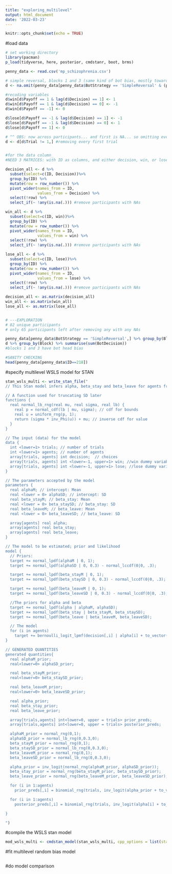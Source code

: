```yaml
---
title: "exploring_multilevel"
output: html_document
date: '2022-03-23'
---
```


```r
knitr::opts_chunk$set(echo = TRUE)
```

#load data
```r
# set working directory
library(pacman)
p_load(tidyverse, here, posterior, cmdstanr, boot, brms)

penny_data <- read.csv('mp_schizophrenia.csv')

# simple reversal, blocks 1 and 3 (same kind of bot bias, mostly towards heads)
d <- na.omit(penny_data[penny_data$BotStrategy == 'SimpleReversal' & (penny_data$Block == 1 | penny_data$Block == 3), ])

#recoding variables
d$win[d$Payoff == 1 & lag(d$Decision) == 1] <- 1
d$win[d$Payoff == 1 & lag(d$Decision) == 0] <- -1
d$win[d$Payoff == -1] <- 0

d$lose[d$Payoff == -1 & lag(d$Decision) == 1] <- -1
d$lose[d$Payoff == -1 & lag(d$Decision) == 0] <- 1
d$lose[d$Payoff == 1] <- 0

# ^^ OBS: now across participants... and first is NA... so omitting every first trial:
d <- d[d$Trial != 1,] #removing every first trial


#for the data column_
#NEED 3 MATRICES: with ID as columns, and either decision, win, or lose as values!

decision_all <- d %>% 
  subset(select=c(ID, Decision))%>% 
  group_by(ID) %>%
  mutate(row = row_number()) %>% 
  pivot_wider(names_from = ID, 
              values_from = Decision) %>%
  select(!row) %>%
  select_if(~ !any(is.na(.))) #remove participants with NAs

win_all <- d %>% 
  subset(select=c(ID, win))%>% 
  group_by(ID) %>%
  mutate(row = row_number()) %>% 
  pivot_wider(names_from = ID, 
              values_from = win) %>%
  select(!row) %>%
  select_if(~ !any(is.na(.))) #remove participants with NAs

lose_all <- d %>% 
  subset(select=c(ID, lose))%>% 
  group_by(ID) %>%
  mutate(row = row_number()) %>% 
  pivot_wider(names_from = ID, 
              values_from = lose) %>%
  select(!row) %>%
  select_if(~ !any(is.na(.))) #remove participants with NAs

decision_all <- as.matrix(decision_all)
win_all <- as.matrix(win_all)
lose_all <- as.matrix(lose_all)


# ---EXPLORATION
# 82 unique participants
# only 65 participants left after removing any with any NAs

penny_data[penny_data$BotStrategy == 'SimpleReversal',] %>% group_by(Block) %>% summarise(sum(BotDecision))
d %>% group_by(Block) %>% summarise(sum(BotDecision))
#blocks 1 and 3 have bot head bias

#SANITY CHECKING
head(penny_data[penny_data$ID==218])
```

#specify multilevel WSLS model for STAN
```r
stan_wsls_multi <- write_stan_file("
// This Stan model infers alpha, beta_stay and beta_leave for agents from a number of trials (n) and successes (k)

// A function used for truncating SD later
functions {
  real normal_lb_rng(real mu, real sigma, real lb) {
    real p = normal_cdf(lb | mu, sigma); // cdf for bounds
    real u = uniform_rng(p, 1);
    return (sigma * inv_Phi(u)) + mu; // inverse cdf for value
  }
}

// The input (data) for the model
data {
  int <lower=1> trials; // number of trials 
  int <lower=1> agents; // number of agents
  array[trials, agents] int decision;  // choices
  array[trials, agents] int <lower=-1, upper=1> win; //win dummy variable
  array[trials, agents] int <lower=-1, upper=1> lose; //lose dummy variable
}

// The parameters accepted by the model
parameters {
  real alphaM; // intercept: Mean
  real <lower = 0> alphaSD; // intercept: SD
  real beta_stayM; // beta_stay: Mean
  real <lower = 0> beta_staySD; // beta_stay: SD
  real beta_leaveM; // beta_leave: Mean
  real <lower = 0> beta_leaveSD; // beta_leave: SD

  array[agents] real alpha;
  array[agents] real beta_stay;
  array[agents] real beta_leave;
}

// The model to be estimated; prior and likelihood
model {
  // Priors: 
  target += normal_lpdf(alphaM | 0, 1); 
  target += normal_lpdf(alphaSD | 0, 0.3) - normal_lccdf(0|0, .3); 

  target += normal_lpdf(beta_stayM | 0, 1); 
  target += normal_lpdf(beta_staySD | 0, 0.3) - normal_lccdf(0|0, .3); 

  target += normal_lpdf(beta_leaveM | 0, 1); 
  target += normal_lpdf(beta_leaveSD | 0, 0.3) - normal_lccdf(0|0, .3); 

  //The priors for alpha and beta
  target += normal_lpdf(alpha | alphaM, alphaSD);
  target += normal_lpdf(beta_stay | beta_stayM, beta_staySD);
  target += normal_lpdf(beta_leave | beta_leaveM, beta_leaveSD);

  // The model
  for (i in agents)
    target += bernoulli_logit_lpmf(decision[,i] | alpha[i] + to_vector(win[,i]*beta_stay[i]) + to_vector(lose[,i]*beta_leave[i]));
}

// GENERATED QUANTITIES
generated quantities{
  real alphaM_prior; 
  real<lower=0> alphaSD_prior; 

  real beta_stayM_prior; 
  real<lower=0> beta_staySD_prior;

  real beta_leaveM_prior; 
  real<lower=0> beta_leaveSD_prior;

  real alpha_prior; 
  real beta_stay_prior;
  real beta_leave_prior;

  array[trials,agents] int<lower=0, upper = trials> prior_preds;
  array[trials,agents] int<lower=0, upper = trials> posterior_preds; 

  alphaM_prior = normal_rng(0,1); 
  alphaSD_prior = normal_lb_rng(0,0.3,0); 
  beta_stayM_prior = normal_rng(0,1); 
  beta_staySD_prior = normal_lb_rng(0,0.3,0);
  beta_leaveM_prior = normal_rng(0,1); 
  beta_leaveSD_prior = normal_lb_rng(0,0.3,0);

  alpha_prior = inv_logit(normal_rng(alphaM_prior, alphaSD_prior)); 
  beta_stay_prior = normal_rng(beta_stayM_prior, beta_staySD_prior);
  beta_leave_prior = normal_rng(beta_leaveM_prior, beta_leaveSD_prior);

  for (i in 1:agents) 
    prior_preds[,i] = binomial_rng(trials, inv_logit(alpha_prior + to_vector(win[,i]) * beta_stay_prior) + inv_logit(to_vector(lose[,i]) * beta_leave_prior));

  for (i in 1:agents) 
    posterior_preds[,i] = binomial_rng(trials, inv_logit(alpha[i] + to_vector(win[,i]) * beta_stay[i]) + inv_logit(to_vector(lose[,i]) * beta_leave[i]));

} 

")
```

#compile the WSLS  stan model
```r
mod_wsls_multi <- cmdstan_model(stan_wsls_multi, cpp_options = list(stan_threads = TRUE), pedantic = TRUE)

```







#fit multilevel random bias model
```r

```

#do model comparison
```r

```



